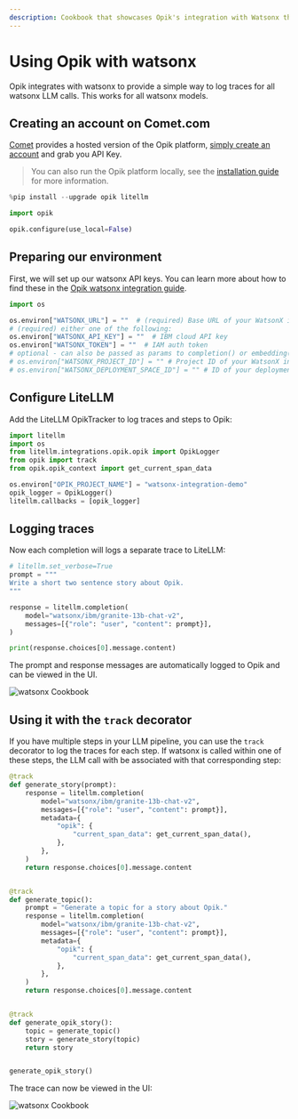 ```yaml
---
description: Cookbook that showcases Opik's integration with Watsonx through the LiteLLM Python SDK
---
```


# Using Opik with watsonx

Opik integrates with watsonx to provide a simple way to log traces for all watsonx LLM calls. This works for all watsonx models.

## Creating an account on Comet.com

[Comet](https://www.comet.com/site?from=llm&utm_source=opik&utm_medium=colab&utm_content=watsonx&utm_campaign=opik) provides a hosted version of the Opik platform, [simply create an account](https://www.comet.com/signup?from=llm&utm_source=opik&utm_medium=colab&utm_content=watsonx&utm_campaign=opik) and grab you API Key.

> You can also run the Opik platform locally, see the [installation guide](https://www.comet.com/docs/opik/self-host/overview/?from=llm&utm_source=opik&utm_medium=colab&utm_content=watsonx&utm_campaign=opik) for more information.

```python
%pip install --upgrade opik litellm
```

```python
import opik

opik.configure(use_local=False)
```

## Preparing our environment

First, we will set up our watsonx API keys. You can learn more about how to find these in the [Opik watsonx integration guide](https://www.comet.com/docs/opik/tracing/integrations/watsonx#configuring-watsonx).

```python
import os

os.environ["WATSONX_URL"] = ""  # (required) Base URL of your WatsonX instance
# (required) either one of the following:
os.environ["WATSONX_API_KEY"] = ""  # IBM cloud API key
os.environ["WATSONX_TOKEN"] = ""  # IAM auth token
# optional - can also be passed as params to completion() or embedding()
# os.environ["WATSONX_PROJECT_ID"] = "" # Project ID of your WatsonX instance
# os.environ["WATSONX_DEPLOYMENT_SPACE_ID"] = "" # ID of your deployment space to use deployed models
```

## Configure LiteLLM

Add the LiteLLM OpikTracker to log traces and steps to Opik:

```python
import litellm
import os
from litellm.integrations.opik.opik import OpikLogger
from opik import track
from opik.opik_context import get_current_span_data

os.environ["OPIK_PROJECT_NAME"] = "watsonx-integration-demo"
opik_logger = OpikLogger()
litellm.callbacks = [opik_logger]
```

## Logging traces

Now each completion will logs a separate trace to LiteLLM:

```python
# litellm.set_verbose=True
prompt = """
Write a short two sentence story about Opik.
"""

response = litellm.completion(
    model="watsonx/ibm/granite-13b-chat-v2",
    messages=[{"role": "user", "content": prompt}],
)

print(response.choices[0].message.content)
```

The prompt and response messages are automatically logged to Opik and can be viewed in the UI.

![watsonx Cookbook](https://raw.githubusercontent.com/comet-ml/opik/main/apps/opik-documentation/documentation/static/img/cookbook/watsonx_trace_cookbook.png)

## Using it with the `track` decorator

If you have multiple steps in your LLM pipeline, you can use the `track` decorator to log the traces for each step. If watsonx is called within one of these steps, the LLM call with be associated with that corresponding step:

```python
@track
def generate_story(prompt):
    response = litellm.completion(
        model="watsonx/ibm/granite-13b-chat-v2",
        messages=[{"role": "user", "content": prompt}],
        metadata={
            "opik": {
                "current_span_data": get_current_span_data(),
            },
        },
    )
    return response.choices[0].message.content


@track
def generate_topic():
    prompt = "Generate a topic for a story about Opik."
    response = litellm.completion(
        model="watsonx/ibm/granite-13b-chat-v2",
        messages=[{"role": "user", "content": prompt}],
        metadata={
            "opik": {
                "current_span_data": get_current_span_data(),
            },
        },
    )
    return response.choices[0].message.content


@track
def generate_opik_story():
    topic = generate_topic()
    story = generate_story(topic)
    return story


generate_opik_story()
```

The trace can now be viewed in the UI:

![watsonx Cookbook](https://raw.githubusercontent.com/comet-ml/opik/main/apps/opik-documentation/documentation/static/img/cookbook/watsonx_trace_decorator_cookbook.png)
